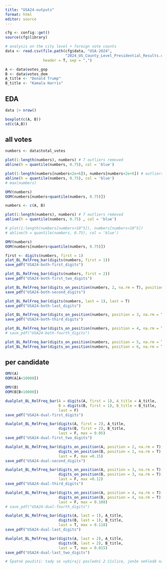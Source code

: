 ```yaml
---
title: "USA24-outputs"
format: html
editor: source
---
```


```r
cfg <- config::get()
source(cfg$library)

# analysis on the city level + foreign vote counts 
data <- read.csv(file.path(cfg$data, "USA-2024",
                           "2024_US_County_Level_Presidential_Results.csv"), 
                 header = T, sep = ",")

A <- data$votes_gop
B <- data$votes_dem 
A_title <- "Donald Trump"
B_title <- "Kamala Harris"
```

## EDA 

```r
data |> nrow()

boxplot(c(A, B))
sd(c(A,B))
```


## all votes 

```r
numbers <- data$total_votes

plot(1:length(numbers), numbers) # 7 outliers removed
abline(h = quantile(numbers, 0.75), col = 'blue')

plot(1:length(numbers[numbers<2e+6]), numbers[numbers<2e+6]) # outliers removed
abline(h = quantile(numbers, 0.75), col = 'blue')
# max(numbers)

OMV(numbers)
OOM(numbers[numbers<quantile(numbers, 0.75)])
```


```r
numbers <- c(A, B)

plot(1:length(numbers), numbers) # 7 outliers removed
abline(h = quantile(numbers, 0.75) , col = 'blue')

# plot(1:length(numbers[numbers<10^5]), numbers[numbers<10^5]) 
# abline(h = quantile(numbers, 0.75), col = 'blue')

OMV(numbers)
OOM(numbers[numbers<quantile(numbers, 0.75)])
```



```r
first <- digits(numbers, first = 1)
plot_BL_RelFreq_bar(digits(numbers, first = 1))
save_pdf("USA24-both-first_digits")
```

```r
plot_BL_RelFreq_bar(digits(numbers, first = 2))
save_pdf("USA24-both-first_two_digits")
```

```r
plot_BL_RelFreq_bar(digits_on_position(numbers, 2, na.rm = T), position = 2)
save_pdf("USA24-both-second_digits")
```


```r
plot_BL_RelFreq_bar(digits(numbers, last = 1), last = T)
save_pdf("USA24-both-last_digits")
```


```r
plot_BL_RelFreq_bar(digits_on_position(numbers, position = 3, na.rm = T), position = 3)
save_pdf("USA24-both-third_digits")
```

```r
plot_BL_RelFreq_bar(digits_on_position(numbers, position = 4, na.rm = T), position = 4)
# save_pdf("USA24-both-fourth_digits")
```


```r
plot_BL_RelFreq_bar(digits_on_position(numbers, position = 5, na.rm = T), position = 5)
plot_BL_RelFreq_bar(digits_on_position(numbers, position = 6, na.rm = T), position = 6)

```

## per candidate

```r
OMV(A)
OOM(A[A<10000])

OMV(B)
OOM(B[B<10000])
```


```r
dualplot_BL_RelFreq_bar(A = digits(A, first = 1), A_title = A_title, 
                        B = digits(B, first = 1), B_title = B_title, 
                        last = F)
save_pdf("USA24-dual-first_digits")
```


```r
dualplot_BL_RelFreq_bar(digits(A, first = 2), A_title, 
                        digits(B, first = 2), B_title, 
                        last = F, max = 0.05)
save_pdf("USA24-dual-first_two_digits")
```


```r
dualplot_BL_RelFreq_bar(digits_on_position(A, position = 2, na.rm = T), A_title, position = 2, 
                        digits_on_position(B, position = 2, na.rm = T), B_title, 
                        last = F, max =0.15)
save_pdf("USA24-dual-second_digits")
```

```r
dualplot_BL_RelFreq_bar(digits_on_position(A, position = 3, na.rm = T), A_title, position = 3, 
                        digits_on_position(B, position = 3, na.rm = T), B_title, 
                        last = F, max =0.12)
save_pdf("USA24-dual-third_digits")
```


```r
dualplot_BL_RelFreq_bar(digits_on_position(A, position = 4, na.rm = T), A_title, position = 4, 
                        digits_on_position(B, position = 4, na.rm = T), B_title, 
                        last = F, max = 0.108)
# save_pdf("USA24-dual-fourth_digits")
```



```r
dualplot_BL_RelFreq_bar(digits(A, last = 1), A_title, 
                        digits(B, last = 1), B_title, 
                        last = T, max = 0.118)
save_pdf("USA24-dual-last_digits")
```


```r
dualplot_BL_RelFreq_bar(digits(A, last = 2), A_title,
                        digits(B, last = 2), B_title,
                        last = T, max = 0.015)
save_pdf("USA24-dual-last_two_digits")

# Špatné použití: tady se vybírají poslední 2 číslice, jenže nehledě na velikost čísla. Pokud je v našem datasetu dost malých čísel, bude to tím ovlivněno, tudíž nejde takhle dělat graf. 
```


